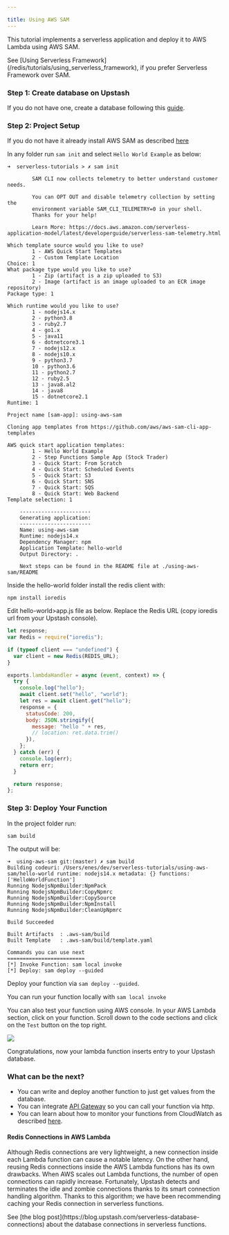 ```yaml
---

title: Using AWS SAM
---
```


This tutorial implements a serverless application and deploy it to AWS Lambda
using AWS SAM.

<Note>
See [Using Serverless Framework](/redis/tutorials/using_serverless_framework), if you prefer Serverless Framework over SAM.
</Note>

### Step 1: Create database on Upstash

If you do not have one, create a database following this
[guide](../overall/getstarted).

### Step 2: Project Setup

If you do not have it already install AWS SAM as described
[here](https://docs.aws.amazon.com/serverless-application-model/latest/developerguide/serverless-sam-cli-install-mac.html)

In any folder run `sam init` and select `Hello World Example` as below:

```shell
➜  serverless-tutorials > ✗ sam init

        SAM CLI now collects telemetry to better understand customer needs.

        You can OPT OUT and disable telemetry collection by setting the
        environment variable SAM_CLI_TELEMETRY=0 in your shell.
        Thanks for your help!

        Learn More: https://docs.aws.amazon.com/serverless-application-model/latest/developerguide/serverless-sam-telemetry.html

Which template source would you like to use?
        1 - AWS Quick Start Templates
        2 - Custom Template Location
Choice: 1
What package type would you like to use?
        1 - Zip (artifact is a zip uploaded to S3)
        2 - Image (artifact is an image uploaded to an ECR image repository)
Package type: 1

Which runtime would you like to use?
        1 - nodejs14.x
        2 - python3.8
        3 - ruby2.7
        4 - go1.x
        5 - java11
        6 - dotnetcore3.1
        7 - nodejs12.x
        8 - nodejs10.x
        9 - python3.7
        10 - python3.6
        11 - python2.7
        12 - ruby2.5
        13 - java8.al2
        14 - java8
        15 - dotnetcore2.1
Runtime: 1

Project name [sam-app]: using-aws-sam

Cloning app templates from https://github.com/aws/aws-sam-cli-app-templates

AWS quick start application templates:
        1 - Hello World Example
        2 - Step Functions Sample App (Stock Trader)
        3 - Quick Start: From Scratch
        4 - Quick Start: Scheduled Events
        5 - Quick Start: S3
        6 - Quick Start: SNS
        7 - Quick Start: SQS
        8 - Quick Start: Web Backend
Template selection: 1

    -----------------------
    Generating application:
    -----------------------
    Name: using-aws-sam
    Runtime: nodejs14.x
    Dependency Manager: npm
    Application Template: hello-world
    Output Directory: .

    Next steps can be found in the README file at ./using-aws-sam/README
```

Inside the hello-world folder install the redis client with:

```
npm install ioredis
```

Edit hello-world>app.js file as below. Replace the Redis URL (copy ioredis url
from your Upstash console).

```javascript
let response;
var Redis = require("ioredis");

if (typeof client === "undefined") {
  var client = new Redis(REDIS_URL);
}

exports.lambdaHandler = async (event, context) => {
  try {
    console.log("hello");
    await client.set("hello", "world");
    let res = await client.get("hello");
    response = {
      statusCode: 200,
      body: JSON.stringify({
        message: "hello " + res,
        // location: ret.data.trim()
      }),
    };
  } catch (err) {
    console.log(err);
    return err;
  }

  return response;
};
```


<IORedisNote />

### Step 3: Deploy Your Function

In the project folder run:

```
sam build
```

The output will be:

```shell
➜  using-aws-sam git:(master) ✗ sam build
Building codeuri: /Users/enes/dev/serverless-tutorials/using-aws-sam/hello-world runtime: nodejs14.x metadata: {} functions: ['HelloWorldFunction']
Running NodejsNpmBuilder:NpmPack
Running NodejsNpmBuilder:CopyNpmrc
Running NodejsNpmBuilder:CopySource
Running NodejsNpmBuilder:NpmInstall
Running NodejsNpmBuilder:CleanUpNpmrc

Build Succeeded

Built Artifacts  : .aws-sam/build
Built Template   : .aws-sam/build/template.yaml

Commands you can use next
=========================
[*] Invoke Function: sam local invoke
[*] Deploy: sam deploy --guided
```

Deploy your function via `sam deploy --guided`.

You can run your function locally with `sam local invoke`

You can also test your function using AWS console. In your AWS Lambda section,
click on your function. Scroll down to the code sections and click on the `Test`
button on the top right.

<Frame>
    <img src="/img/awslambda/success3.png" />
</Frame>

Congratulations, now your lambda function inserts entry to your Upstash
database.

### What can be the next?

- You can write and deploy another function to just get values from the
  database.
- You can integrate
  [API Gateway](https://docs.aws.amazon.com/apigateway/latest/developerguide/api-gateway-create-api-as-simple-proxy-for-lambda.html)
  so you can call your function via http.
- You can learn about how to monitor your functions from CloudWatch as described
  [here](https://docs.aws.amazon.com/lambda/latest/dg//monitoring-functions-logs.html).

#### Redis Connections in AWS Lambda

Although Redis connections are very lightweight, a new connection inside each
Lambda function can cause a notable latency. On the other hand, reusing Redis
connections inside the AWS Lambda functions has its own drawbacks. When AWS
scales out Lambda functions, the number of open connections can rapidly
increase. Fortunately, Upstash detects and terminates the idle and zombie
connections thanks to its smart connection handling algorithm. Thanks to this
algorithm; we have been recommending caching your Redis connection in serverless
functions.

<Info>
See [the blog post](https://blog.upstash.com/serverless-database-connections) about the database connections in serverless functions.
</Info>
